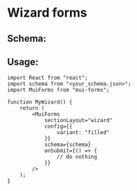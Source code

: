 # Wizard forms


<Wizard />

## Schema:

<SchemaViewer value={schema} />

## Usage:

```tsx
import React from "react";
import schema from "<your_schema.json>";
import MuiForms from "mui-forms";

function MyWizard() {
    return (
        <MuiForms
            sectionLayout="wizard"
            config={{
                variant: "filled"
            }}
            schema={schema}
            onSubmit={() => {
                // do nothing
            }}
        />
    );
}
```
